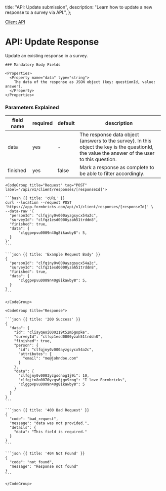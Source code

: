   title: "API: Update submission",
  description: "Learn how to update a new response to a survey via API.",
};

[Client API]()

# API: Update Response

Update an existing response in a survey.

<Row>
  <Col>

    ### Mandatory Body Fields

    <Properties>
      <Property name="data" type="string">
        The data of the response as JSON object (key: questionId, value: answer).
      </Property>
    </Properties>

### Parameters Explained

| field name | required | default | description                                                                                                                                    |
| ---------- | -------- | ------- | ---------------------------------------------------------------------------------------------------------------------------------------------- |
| data       | yes      | -       | The response data object (answers to the survey). In this object the key is the questionId, the value the answer of the user to this question. |
| finished   | yes      | false   | Mark a response as complete to be able to filter accordingly.                                                                                  |

  </Col>
  <Col sticky>

    <CodeGroup title="Request" tag="POST" label="/api/v1/client/responses/[responseId]">

    ```bash {{ title: 'cURL' }}
    curl --location --request POST 'https://app.formbricks.com/api/v1/client/responses/[responseId]' \
    --data-raw '{
      "personId": "clfqjny0v000ayzgsycx54a2c",
      "surveyId": "clfqz1esd0000yzah51trddn8",
      "finished": true,
      "data": {
          "clggpvpvu0009n40g8ikawby8": 5,
      }
    }'
    ```

    ```json {{ title: 'Example Request Body' }}
    {
      "personId": "clfqjny0v000ayzgsycx54a2c",
      "surveyId": "clfqz1esd0000yzah51trddn8",
      "finished": true,
      "data": {
          "clggpvpvu0009n40g8ikawby8": 5,
      }
    }
    ```

    </CodeGroup>

    <CodeGroup title="Response">

    ```json {{ title: '200 Success' }}
    {
      "data": {
        "id": "clisyqeoi000219t52m5gopke",
        "surveyId": "clfqz1esd0000yzah51trddn8",
        "finished": true,
        "person": {
          "id": "clfqjny0v000ayzgsycx54a2c",
          "attributes": {
            "email": "me@johndoe.com"
          }
        },
        "data": {
          "clfqjny0v0003yzgscnog1j9i": 10,
          "clfqjtn8n0070yzgs6jgx9rog": "I love Formbricks",
          "clggpvpvu0009n40g8ikawby8": 5
        }
      }
    }
    ```

    ```json {{ title: '400 Bad Request' }}
    {
      "code": "bad_request",
      "message": "data was not provided.",
      "details": {
        "data": "This field is required."
      }
    }
    ```

    ```json {{ title: '404 Not Found' }}
    {
      "code": "not_found",
      "message": "Response not found"
    }
    ```

    </CodeGroup>

  </Col>
</Row>
